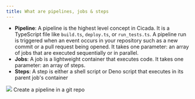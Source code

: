 ```yaml
---
title: What are pipelines, jobs & steps
---
```


* **Pipeline**: A pipeline is the highest level concept in Cicada. It is a TypeScript file like `build.ts`, `deploy.ts`, or `run_tests.ts`. A pipeline run is triggered when an event occurs in your repository such as a new commit or a pull request being opened. It takes one parameter: an array of jobs that are executed sequentially or in parallel.  
* **Jobs**: A job is a lightweight container that executes code. It takes one parameter: an array of steps.
* **Steps**: A step is either a shell script or Deno script that executes in its parent job's container


<img src="/images/pipelines-jobs-steps.png" />



<Card title="Next: Create a pipeline" icon="play" href="create-pipeline">
Create a pipeline in a git repo
</Card>
